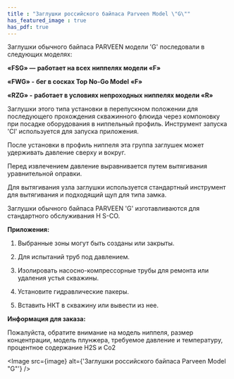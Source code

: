 ```yaml
---
title : "Заглушки российского байпаса Parveen Model \"G\""
has_featured_image : true
has_pdf: true
---
```


Заглушки обычного байпаса PARVEEN модели 'G' последовали в следующих моделях:

**«FSG» —** **работает на всех** **ниппелях модели «F»**

**«FWG» -** **бег в сосках Top No-Go Model** **«F»**

**«RZG» -** **работает в условиях непроходных** **ниппелях модели «R»**

Заглушки этого типа установки в перепускном положении для последующего прохождения скважинного флюида через компоновку при посадке оборудования в ниппельный профиль. Инструмент запуска 'Cl' используется для запуска приложения.

После установки в профиль ниппеля эта группа заглушек может удерживать давление сверху и вокруг.

Перед извлечением давление выравнивается путем вытягивания уравнительной оправки.

Для вытягивания узла заглушки используется стандартный инструмент для вытягивания и подходящий щуп для типа замка.

Заглушки обычного байпаса PARVEEN 'G' изготавливаются для стандартного обслуживания H S-CO.

**Приложения:**

1. Выбранные зоны могут быть созданы или закрыты.

2. Для испытаний труб под давлением.

3. Изолировать насосно-компрессорные трубы для ремонта или удаления устья скважины.

4. Установите гидравлические пакеры.

5. Вставить НКТ в скважину или вывести из нее.

**Информация для заказа:**

Пожалуйста, обратите внимание на модель ниппеля, размер концентрации, модель плунжера, требуемое давление и температуру, процентное содержание H2S и Co2


<Image src={image} alt={'Заглушки российского байпаса Parveen Model "G"'} />